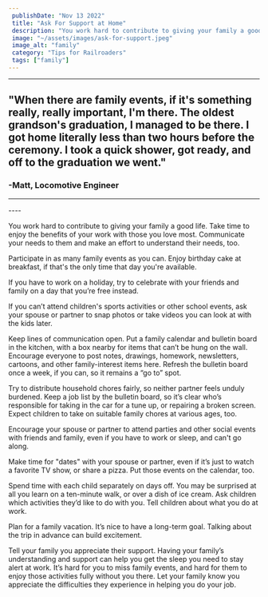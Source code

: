 ```yaml
---
 publishDate: "Nov 13 2022"
 title: "Ask For Support at Home"
 description: "You work hard to contribute to giving your family a good life. Take time to enjoy the benefits of your work with those you love most. Communicate your needs to them and make an effort to understand their needs, too."
 image: "~/assets/images/ask-for-support.jpeg"
 image_alt: "family"
 category: "Tips for Railroaders"
 tags: ["family"]
---
```


----

## "When there are family events, if it's something really, really important, I'm there. The oldest grandson's graduation, I managed to be there. I got home literally less than two hours before the ceremony. I took a quick shower, got ready, and off to the graduation we went." ##
### -Matt, Locomotive Engineer
----


<YouTube embed_url="https://player.vimeo.com/video/794546839?h=a8da8fc970" title="Getting Family Support" duration="1:17" description="Michael Coplen, former Federal Railroad Administration human factors researcher and former locomotive engineer, tells how important family is to railroaders getting good sleep." />
----

You work hard to contribute to giving your family a good life. Take time to enjoy the benefits of your work with those you love most. Communicate your needs to them and make an effort to understand their needs, too.

Participate in as many family events as you can. Enjoy birthday cake at breakfast, if that's the only time that day you're available.

If you have to work on a holiday, try to celebrate with your friends and family on a day that you’re free instead.

If you can’t attend children's sports activities or other school events, ask your spouse or partner to snap photos or take videos you can look at with the kids later.

Keep lines of communication open. Put a family calendar and bulletin board in the kitchen, with a box nearby for items that can’t be hung on the wall. Encourage everyone to post notes, drawings, homework, newsletters, cartoons, and other family-interest items here. Refresh the bulletin board once a week, if you can, so it remains a “go to” spot.

Try to distribute household chores fairly, so neither partner feels unduly burdened. Keep a job list by the bulletin board, so it’s clear who’s responsible for taking in the car for a tune up, or repairing a broken screen. Expect children to take on suitable family chores at various ages, too.

Encourage your spouse or partner to attend parties and other social events with friends and family, even if you have to work or sleep, and can't go along.

Make time for "dates" with your spouse or partner, even if it’s just to watch a favorite TV show, or share a pizza. Put those events on the calendar, too.

Spend time with each child separately on days off. You may be surprised at all you learn on a ten-minute walk, or over a dish of ice cream. Ask children which activities they’d like to do with you. Tell children about what you do at work.

Plan for a family vacation. It’s nice to have a long-term goal. Talking about the trip in advance can build excitement.

Tell your family you appreciate their support. Having your family’s understanding and support can help you get the sleep you need to stay alert at work. It’s hard for you to miss family events, and hard for them to enjoy those activities fully without you there. Let your family know you appreciate the difficulties they experience in helping you do your job.